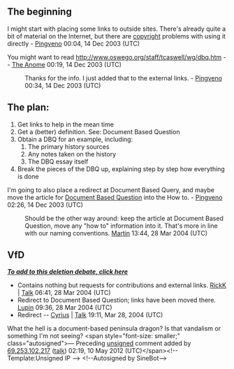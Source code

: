 <article id="400578" title=Talk:Document-based question>
	<talkpage id="400578" title="Talk:Document-based question">
== The beginning ==

I might start with placing some links to outside sites. There's already quite a bit of material on the Internet, but there are [[copyright]] problems with using it directly - [[User:Pingveno|Pingveno]] 00:04, 14 Dec 2003 (UTC)


You might want to read http://www.oswego.org/staff/tcaswell/wg/dbq.htm -- [[User:The Anome|The Anome]] 00:19, 14 Dec 2003 (UTC)

:Thanks for the info. I just added that to the external links. - [[User:Pingveno|Pingveno]] 00:34, 14 Dec 2003 (UTC)

==The plan:==

#Get links to help in the mean time
#Get a (better) definition. See: Document Based Question
#Obtain a DBQ for an example, including:
##The primary history sources
##Any notes taken on the history
##The DBQ essay itself
#Break the pieces of the DBQ up, explaining step by step how everything is done

I'm going to also place a redirect at Document Based Query, and maybe move the article for [[Document Based Question]] into the How to. - [[User:Pingveno|Pingveno]] 02:26, 14 Dec 2003 (UTC)

: Should be the other way around: keep the article at Document Based Question, move any &quot;how to&quot; information into it. That's more in line with our naming conventions. [[User:MyRedDice|Martin]] 13:44, 28 Mar 2004 (UTC)

==VfD==

'''''[http://en.wikipedia.org/w/wiki.phtml?title=MediaWiki:VfD-How_to_write_a_DBQ&amp;action=edit To add to this deletion debate, click here]'''''

*Contains nothing but requests for contributions and external links.  [[User:RickK|RickK]] | [[User talk:RickK|Talk]] 06:41, 28 Mar 2004 (UTC)
*Redirect to Document Based Question; links have been moved there. [[User:Lupin|Lupin]] 09:36, 28 Mar 2004 (UTC)
*Redirect -- [[User:Cyrius|Cyrius]] | [[User talk:Cyrius|Talk]] 19:11, Mar 28, 2004 (UTC)

What the hell is a document-based peninsula dragon? Is that vandalism or something I'm not seeing?  &lt;span style=&quot;font-size: smaller;&quot; class=&quot;autosigned&quot;&gt;— Preceding [[Wikipedia:Signatures|unsigned]] comment added by [[Special:Contributions/69.253.102.217|69.253.102.217]] ([[User talk:69.253.102.217|talk]]) 02:19, 10 May 2012 (UTC)&lt;/span&gt;&lt;!-- Template:Unsigned IP --&gt; &lt;!--Autosigned by SineBot--&gt;
	</talkpage>
</article>